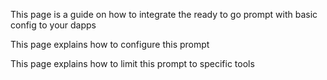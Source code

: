 This page is a guide on how to integrate the ready to go prompt with basic config to your dapps

This page explains how to configure this prompt

This page explains how to limit this prompt to specific tools
